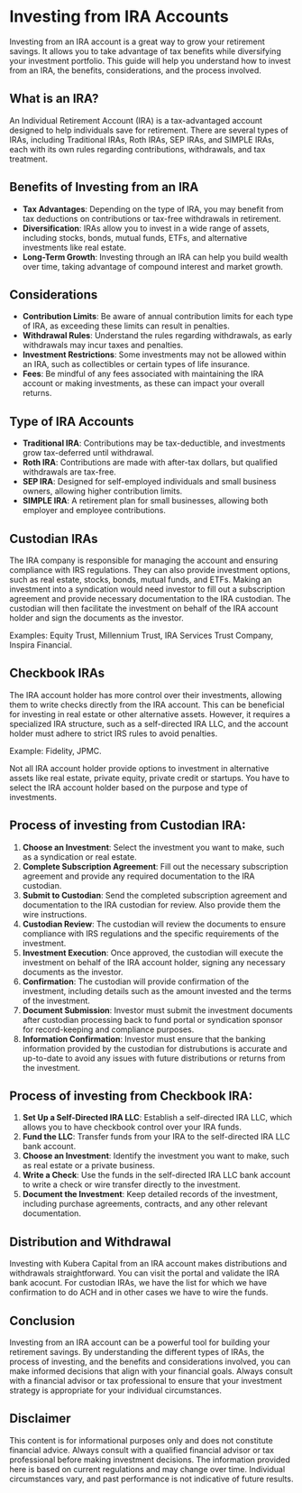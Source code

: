 # Investing from IRA Accounts

Investing from an IRA account is a great way to grow your retirement savings. It allows you to take advantage of tax benefits while diversifying your investment portfolio. This guide will help you understand how to invest from an IRA, the benefits, considerations, and the process involved.

## What is an IRA?
An Individual Retirement Account (IRA) is a tax-advantaged account designed to help individuals save for retirement. There are several types of IRAs, including Traditional IRAs, Roth IRAs, SEP IRAs, and SIMPLE IRAs, each with its own rules regarding contributions, withdrawals, and tax treatment.

## Benefits of Investing from an IRA
- **Tax Advantages**: Depending on the type of IRA, you may benefit from tax deductions on contributions or tax-free withdrawals in retirement.
- **Diversification**: IRAs allow you to invest in a wide range of assets, including stocks, bonds, mutual funds, ETFs, and alternative investments like real estate.
- **Long-Term Growth**: Investing through an IRA can help you build wealth over time, taking advantage of compound interest and market growth.

## Considerations
- **Contribution Limits**: Be aware of annual contribution limits for each type of IRA, as exceeding these limits can result in penalties.
- **Withdrawal Rules**: Understand the rules regarding withdrawals, as early withdrawals may incur taxes and penalties.
- **Investment Restrictions**: Some investments may not be allowed within an IRA, such as collectibles or certain types of life insurance.
- **Fees**: Be mindful of any fees associated with maintaining the IRA account or making investments, as these can impact your overall returns.

## Type of IRA Accounts
- **Traditional IRA**: Contributions may be tax-deductible, and investments grow tax-deferred until withdrawal.
- **Roth IRA**: Contributions are made with after-tax dollars, but qualified withdrawals are tax-free.
- **SEP IRA**: Designed for self-employed individuals and small business owners, allowing higher contribution limits.
- **SIMPLE IRA**: A retirement plan for small businesses, allowing both employer and employee contributions.

## Custodian IRAs 
The IRA company is responsible for managing the account and ensuring compliance with IRS regulations. They can also provide investment options, such as real estate, stocks, bonds, mutual funds, and ETFs.
Making an investment into a syndication would need investor to fill out a subscription agreement and provide necessary documentation to the IRA custodian. The custodian will then facilitate the investment on behalf of the IRA account holder and sign the documents as the investor.

Examples: Equity Trust, Millennium Trust, IRA Services Trust Company, Inspira Financial.

## Checkbook IRAs
The IRA account holder has more control over their investments, allowing them to write checks directly from the IRA account. This can be beneficial for investing in real estate or other alternative assets.
However, it requires a specialized IRA structure, such as a self-directed IRA LLC, and the account holder must adhere to strict IRS rules to avoid penalties.

Example: Fidelity, JPMC.

Not all IRA account holder provide options to investment in alternative assets like real estate, private equity, private credit or startups. You have to select the IRA account holder based on the purpose and type of investments.

## Process of investing from Custodian IRA:
1. **Choose an Investment**: Select the investment you want to make, such as a syndication or real estate.
2. **Complete Subscription Agreement**: Fill out the necessary subscription agreement and provide any required documentation to the IRA custodian.
3. **Submit to Custodian**: Send the completed subscription agreement and documentation to the IRA custodian for review. Also provide them the wire instructions.
4. **Custodian Review**: The custodian will review the documents to ensure compliance with IRS regulations and the specific requirements of the investment.
5. **Investment Execution**: Once approved, the custodian will execute the investment on behalf of the IRA account holder, signing any necessary documents as the investor.
6. **Confirmation**: The custodian will provide confirmation of the investment, including details such as the amount invested and the terms of the investment.
7. **Document Submission**: Investor must submit the investment documents after custodian processing back to fund portal or syndication sponsor for record-keeping and compliance purposes.
8. **Information Confirmation**: Investor must ensure that the banking information provided by the custodian for distrubutions is accurate and up-to-date to avoid any issues with future distributions or returns from the investment.

## Process of investing from Checkbook IRA:
1. **Set Up a Self-Directed IRA LLC**: Establish a self-directed IRA LLC, which allows you to have checkbook control over your IRA funds.
2. **Fund the LLC**: Transfer funds from your IRA to the self-directed IRA LLC bank account.
3. **Choose an Investment**: Identify the investment you want to make, such as real estate or a private business.
4. **Write a Check**: Use the funds in the self-directed IRA LLC bank account to write a check or wire transfer directly to the investment.
5. **Document the Investment**: Keep detailed records of the investment, including purchase agreements, contracts, and any other relevant documentation.

## Distribution and Withdrawal
Investing with Kubera Capital from an IRA account makes distributions and withdrawals straightforward. You can visit the portal and validate the IRA bank acocunt.
For custodian IRAs, we have the list for which we have confirmation to do ACH and in other cases we have to wire the funds.

## Conclusion
Investing from an IRA account can be a powerful tool for building your retirement savings. By understanding the different types of IRAs, the process of investing, and the benefits and considerations involved, you can make informed decisions that align with your financial goals. Always consult with a financial advisor or tax professional to ensure that your investment strategy is appropriate for your individual circumstances.

## Disclaimer
This content is for informational purposes only and does not constitute financial advice. Always consult with a qualified financial advisor or tax professional before making investment decisions. The information provided here is based on current regulations and may change over time. Individual circumstances vary, and past performance is not indicative of future results.
